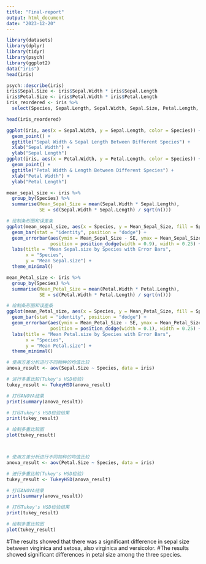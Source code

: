 ```yaml
---
title: "Final-report"
output: html_document
date: "2023-12-20"
---
```

  
  


```r
library(datasets)
library(dplyr)
library(tidyr)
library(psych)
library(ggplot2)
data("iris")
head(iris)
```

```r
psych::describe(iris)
iris$Sepal.Size <- iris$Sepal.Width * iris$Sepal.Length
iris$Petal.Size <- iris$Petal.Width * iris$Petal.Length
iris_reordered <- iris %>%
  select(Species, Sepal.Length, Sepal.Width, Sepal.Size, Petal.Length, Petal.Width, Petal.Size)

head(iris_reordered)
```

```r
ggplot(iris, aes(x = Sepal.Width, y = Sepal.Length, color = Species)) +
  geom_point() +
  ggtitle("Sepal Width & Sepal Length Between Different Species") +
  xlab("Sepal Width") +
  ylab("Sepal Length")
ggplot(iris, aes(x = Petal.Width, y = Petal.Length, color = Species)) +
  geom_point() +
  ggtitle("Petal Width & Length Between Different Species") +
  xlab("Petal Width") +
  ylab("Petal Length")

mean_sepal_size <- iris %>%
  group_by(Species) %>%
  summarise(Mean_Sepal_Size = mean(Sepal.Width * Sepal.Length),
            SE = sd(Sepal.Width * Sepal.Length) / sqrt(n()))

# 绘制条形图和误差条
ggplot(mean_sepal_size, aes(x = Species, y = Mean_Sepal_Size, fill = Species)) +
  geom_bar(stat = "identity", position = "dodge") +
  geom_errorbar(aes(ymin = Mean_Sepal_Size - SE, ymax = Mean_Sepal_Size + SE),
                position = position_dodge(width = 0.9), width = 0.25) +
  labs(title = "Mean Sepal.size by Species with Error Bars",
       x = "Species",
       y = "Mean Sepal.size") +
  theme_minimal()

mean_Petal_size <- iris %>%
  group_by(Species) %>%
  summarise(Mean_Petal_Size = mean(Petal.Width * Petal.Length),
            SE = sd(Petal.Width * Petal.Length) / sqrt(n()))

# 绘制条形图和误差条
ggplot(mean_Petal_size, aes(x = Species, y = Mean_Petal_Size, fill = Species)) +
  geom_bar(stat = "identity", position = "dodge") +
  geom_errorbar(aes(ymin = Mean_Petal_Size - SE, ymax = Mean_Petal_Size + SE),
                position = position_dodge(width = 0.1), width = 0.25) +
  labs(title = "Mean Petal.size by Species with Error Bars",
       x = "Species",
       y = "Mean Petal.size") +
  theme_minimal()

```


```r
# 使用方差分析进行不同物种的均值比较
anova_result <- aov(Sepal.Size ~ Species, data = iris)

# 进行多重比较(Tukey's HSD检验)
tukey_result <- TukeyHSD(anova_result)

# 打印ANOVA结果
print(summary(anova_result))

# 打印Tukey's HSD检验结果
print(tukey_result)

# 绘制多重比较图
plot(tukey_result)



# 使用方差分析进行不同物种的均值比较
anova_result <- aov(Petal.Size ~ Species, data = iris)

# 进行多重比较(Tukey's HSD检验)
tukey_result <- TukeyHSD(anova_result)

# 打印ANOVA结果
print(summary(anova_result))

# 打印Tukey's HSD检验结果
print(tukey_result)

# 绘制多重比较图
plot(tukey_result)
```


#The results showed that there was a significant difference in sepal size between virginica and setosa, also virginica and versicolor.
#The results showed significant differences in petal size among the three species.

